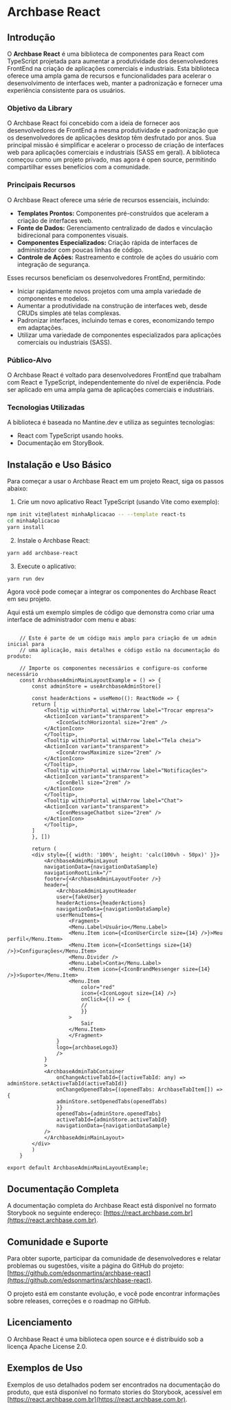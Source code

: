 # Archbase React

## Introdução

O **Archbase React** é uma biblioteca de componentes para React com TypeScript projetada para aumentar a produtividade dos desenvolvedores FrontEnd na criação de aplicações comerciais e industriais. Esta biblioteca oferece uma ampla gama de recursos e funcionalidades para acelerar o desenvolvimento de interfaces web, manter a padronização e fornecer uma experiência consistente para os usuários.

### Objetivo da Library

O Archbase React foi concebido com a ideia de fornecer aos desenvolvedores de FrontEnd a mesma produtividade e padronização que os desenvolvedores de aplicações desktop têm desfrutado por anos. Sua principal missão é simplificar e acelerar o processo de criação de interfaces web para aplicações comerciais e industriais (SASS em geral). A biblioteca começou como um projeto privado, mas agora é open source, permitindo compartilhar esses benefícios com a comunidade.

### Principais Recursos

O Archbase React oferece uma série de recursos essenciais, incluindo:

- **Templates Prontos:** Componentes pré-construídos que aceleram a criação de interfaces web.
- **Fonte de Dados:** Gerenciamento centralizado de dados e vinculação bidirecional para componentes visuais.
- **Componentes Especializados:** Criação rápida de interfaces de administrador com poucas linhas de código.
- **Controle de Ações:** Rastreamento e controle de ações do usuário com integração de segurança.

Esses recursos beneficiam os desenvolvedores FrontEnd, permitindo:

- Iniciar rapidamente novos projetos com uma ampla variedade de componentes e modelos.
- Aumentar a produtividade na construção de interfaces web, desde CRUDs simples até telas complexas.
- Padronizar interfaces, incluindo temas e cores, economizando tempo em adaptações.
- Utilizar uma variedade de componentes especializados para aplicações comerciais ou industriais (SASS).

### Público-Alvo

O Archbase React é voltado para desenvolvedores FrontEnd que trabalham com React e TypeScript, independentemente do nível de experiência. Pode ser aplicado em uma ampla gama de aplicações comerciais e industriais.

### Tecnologias Utilizadas

A biblioteca é baseada no Mantine.dev e utiliza as seguintes tecnologias:

- React com TypeScript usando hooks.
- Documentação em StoryBook.

## Instalação e Uso Básico

Para começar a usar o Archbase React em um projeto React, siga os passos abaixo:

1. Crie um novo aplicativo React TypeScript (usando Vite como exemplo):

```bash
npm init vite@latest minhaAplicacao -- --template react-ts
cd minhaAplicacao
yarn install
```

2. Instale o Archbase React:

```bash
yarn add archbase-react
```

3. Execute o aplicativo:

```bash
yarn run dev
```

Agora você pode começar a integrar os componentes do Archbase React em seu projeto.

Aqui está um exemplo simples de código que demonstra como criar uma interface de administrador com menu e abas:

```tsx
    
    // Este é parte de um código mais amplo para criação de um admin inicial para
    // uma aplicação, mais detalhes e código estão na documentação do produto:

    // Importe os componentes necessários e configure-os conforme necessário
    const ArchbaseAdminMainLayoutExample = () => {
        const adminStore = useArchbaseAdminStore()

        const headerActions = useMemo((): ReactNode => {
        return [
            <Tooltip withinPortal withArrow label="Trocar empresa">
            <ActionIcon variant="transparent">
                <IconSwitchHorizontal size="2rem" />
            </ActionIcon>
            </Tooltip>,
            <Tooltip withinPortal withArrow label="Tela cheia">
            <ActionIcon variant="transparent">
                <IconArrowsMaximize size="2rem" />
            </ActionIcon>
            </Tooltip>,
            <Tooltip withinPortal withArrow label="Notificações">
            <ActionIcon variant="transparent">
                <IconBell size="2rem" />
            </ActionIcon>
            </Tooltip>,
            <Tooltip withinPortal withArrow label="Chat">
            <ActionIcon variant="transparent">
                <IconMessageChatbot size="2rem" />
            </ActionIcon>
            </Tooltip>,
        ]
        }, [])

        return (
        <div style={{ width: '100%', height: 'calc(100vh - 50px)' }}>
            <ArchbaseAdminMainLayout
            navigationData={navigationDataSample}
            navigationRootLink="/"
            footer={<ArchbaseAdminLayoutFooter />}
            header={
                <ArchbaseAdminLayoutHeader
                user={fakeUser}
                headerActions={headerActions}
                navigationData={navigationDataSample}
                userMenuItems={
                    <Fragment>
                    <Menu.Label>Usuário</Menu.Label>
                    <Menu.Item icon={<IconUserCircle size={14} />}>Meu perfil</Menu.Item>
                    <Menu.Item icon={<IconSettings size={14} />}>Configurações</Menu.Item>
                    <Menu.Divider />
                    <Menu.Label>Conta</Menu.Label>
                    <Menu.Item icon={<IconBrandMessenger size={14} />}>Suporte</Menu.Item>
                    <Menu.Item
                        color="red"
                        icon={<IconLogout size={14} />}
                        onClick={() => {
                        //
                        }}
                    >
                        Sair
                    </Menu.Item>
                    </Fragment>
                }
                logo={archbaseLogo3}
                />
            }
            >
            <ArchbaseAdminTabContainer
                onChangeActiveTabId={(activeTabId: any) => adminStore.setActiveTabId(activeTabId)}
                onChangeOpenedTabs={(openedTabs: ArchbaseTabItem[]) => {
                adminStore.setOpenedTabs(openedTabs)
                }}
                openedTabs={adminStore.openedTabs}
                activeTabId={adminStore.activeTabId}
                navigationData={navigationDataSample}
            />
            </ArchbaseAdminMainLayout>
        </div>
        )
    }

export default ArchbaseAdminMainLayoutExample;
```

## Documentação Completa

A documentação completa do Archbase React está disponível no formato Storybook no seguinte endereço: [https://react.archbase.com.br](https://react.archbase.com.br).

## Comunidade e Suporte

Para obter suporte, participar da comunidade de desenvolvedores e relatar problemas ou sugestões, visite a página do GitHub do projeto: [https://github.com/edsonmartins/archbase-react](https://github.com/edsonmartins/archbase-react).

O projeto está em constante evolução, e você pode encontrar informações sobre releases, correções e o roadmap no GitHub.

## Licenciamento

O Archbase React é uma biblioteca open source e é distribuído sob a licença Apache License 2.0.

## Exemplos de Uso

Exemplos de uso detalhados podem ser encontrados na documentação do produto, que está disponível no formato stories do Storybook, acessível em [https://react.archbase.com.br](https://react.archbase.com.br).